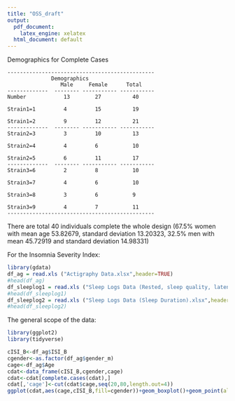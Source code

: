 ```yaml
---
title: "OSS_draft"
output:
  pdf_document: 
    latex_engine: xelatex
  html_document: default
---
```

Demographics for Complete Cases

    -----------------------------------------------
                  Demographics
                     Male     Female      Total
    -------------  -------- ----------- -----------  
    Number            13        27          40                          
    
    Strain1=1         4         15          19
    
    Strain1=2         9         12          21
    -------------  -------- ----------- ----------- 
    Strain2=3         3         10          13
    
    Strain2=4         4         6           10
      
    Strain2=5         6         11          17
    -------------  -------- ----------- ----------- 
    Strain3=6         2         8           10
    
    Strain3=7         4         6           10
    
    Strain3=8         3         6           9
  
    Strain3=9         4         7           11
    -----------------------------------------------
    
There are total 40 individuals complete the whole design (67.5\% women with mean age 53.82679, standard deviation 13.20323, 32.5\% men with mean 45.72919 and standard deviation 14.98331) 
    

For the Insomnia Severity Index:    
```r
library(gdata)
df_ag = read.xls ("Actigraphy Data.xlsx",header=TRUE)
#head(df_ag)
df_sleeplog1 = read.xls ("Sleep Logs Data (Rested, sleep quality, latency, highness, tolerance).xlsx",header=TRUE)
#head(df_sleeplog1)
df_sleeplog2 = read.xls ("Sleep Logs Data (Sleep Duration).xlsx",header=TRUE)
#head(df_sleeplog2)
```
The general scope of the data:
```r
library(ggplot2)
library(tidyverse)
```
```r
cISI_B<-df_ag$ISI_B
cgender<-as.factor(df_ag$gender_m)
cage<-df_ag$Age
cdat<-data_frame(cISI_B,cgender,cage)
cdat<-cdat[complete.cases(cdat),]
cdat[,'cage']<-cut(cdat$cage,seq(20,80,length.out=4))
ggplot(cdat,aes(cage,cISI_B,fill=cgender))+geom_boxplot()+geom_point(alpha=0.3)
```
    